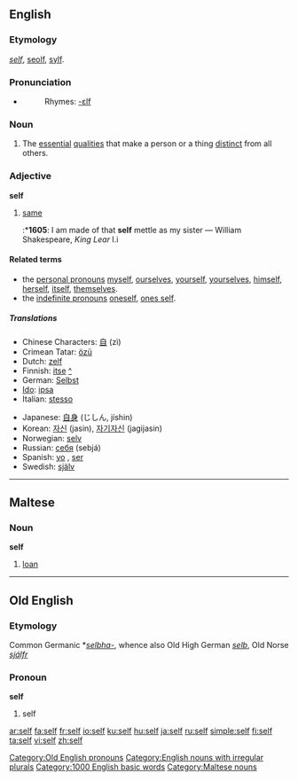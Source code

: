 {{see|self-}}
{{wikipedia}}
==English==
===Etymology===
{{OE.}} ''[[#Old English|self]]'', [[seolf]], [[sylf]]. 

===Pronunciation===
{{IPA|/sɛlf/}}
*{{audio|en-us-self.ogg|Audio (US)}}
*:Rhymes: [[Rhymes:English:-ɛlf|-ɛlf]]

===Noun===
{{en-noun|selves}}

# The [[essential]] [[qualities]] that make a person or a thing [[distinct]] from all others.

===Adjective===
'''self'''

# {{obsolete}} [[same]]
#:*'''1605''': I am made of that '''self''' mettle as my sister — William Shakespeare, ''King Lear'' I.i

====Related terms====
*the [[personal pronouns]] [[myself]], [[ourselves]], [[yourself]], [[yourselves]], [[himself]], [[herself]], [[itself]], [[themselves]].
*the [[indefinite pronouns]] [[oneself]], [[one's self|ones self]].

=====Translations=====
{{top}}
*Chinese Characters: [[自]] (zì)
*Crimean Tatar: [[özü]]
*Dutch: [[zelf]] {{n}}
*Finnish: [[itse]] [[:fi:itse|^]]
*German: [[Selbst]] {{n}}
*[[Ido]]: [[ipsa]]
*Italian: [[stesso]]
{{mid}}
*Japanese: [[自身]] (じしん, jíshin)
*Korean: [[자신]] (jasin), [[자기자신]] (jagijasin)
*Norwegian: [[selv]]
*Russian: [[себя]] (sebjá)
*Spanish: [[yo]] {{m}} {{italbrac|psychology}}, [[ser]] {{m}} {{italbrac|psychology}}
*Swedish: [[själv]]
{{bottom}}

----

==Maltese==
===Noun===
'''self'''

# [[loan]]

----

==Old English==
===Etymology===
Common Germanic *''[[selbha-]]'', whence also Old High German ''[[selb]]'', Old Norse ''[[sjálfr]]''
===Pronoun===
'''self'''

# self

[[Category:Old English pronouns]]
[[Category:English nouns with irregular plurals]]
[[Category:1000 English basic words]]
[[Category:Maltese nouns]]

[[ar:self]]
[[fa:self]]
[[fr:self]]
[[io:self]]
[[ku:self]]
[[hu:self]]
[[ja:self]]
[[ru:self]]
[[simple:self]]
[[fi:self]]
[[ta:self]]
[[vi:self]]
[[zh:self]]